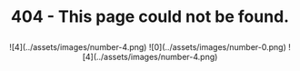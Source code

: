 
# <p align="center">404 - This page could not be found.</p>

<p align="center">
    ![4](../assets/images/number-4.png)
    ![0](../assets/images/number-0.png)
    ![4](../assets/images/number-4.png)
</p>

<NotFoundPage />
